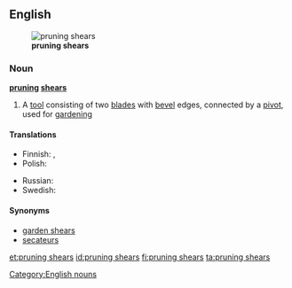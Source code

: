 ==English==
[[File:Secateur ouvert.jpg|thumb|right|'''pruning shears''']]

===Noun===
'''[[pruning]] [[shears]]'''

# {{plurale tantum}} A [[tool]] consisting of two [[blade]]s with [[bevel]] edges, connected by a [[pivot]], used for [[gardening]]

====Translations====
{{trans-top|a tool}}
* Finnish: {{t+|fi|oksasakset|p}},  {{t+|fi|sekatöörit|p}}
* Polish: {{t+|pl|sekator}}
{{trans-mid}}
* Russian: {{t+|ru|секатор|m|sc=Cyrl|tr=s'ekátor}}
* Swedish: {{t-|sv|trädgårdssax|c}}
{{trans-bottom}}

====Synonyms====
* [[garden shears]]
* [[secateurs]]

[[Category:English nouns]]

[[et:pruning shears]]
[[id:pruning shears]]
[[fi:pruning shears]]
[[ta:pruning shears]]